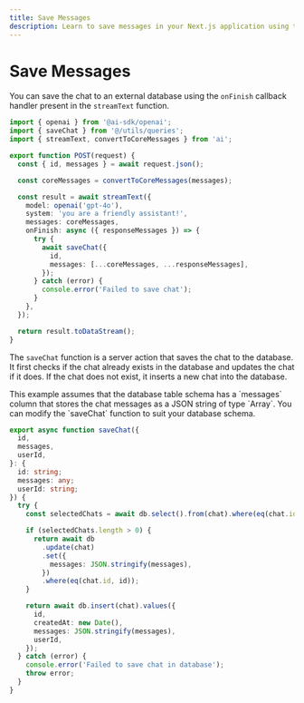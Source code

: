```yaml
---
title: Save Messages
description: Learn to save messages in your Next.js application using the AI SDK
---
```


# Save Messages

You can save the chat to an external database using the `onFinish` callback handler present in the `streamText` function.

```ts filename="@/app/api/chat/route.ts"
import { openai } from '@ai-sdk/openai';
import { saveChat } from '@/utils/queries';
import { streamText, convertToCoreMessages } from 'ai';

export function POST(request) {
  const { id, messages } = await request.json();

  const coreMessages = convertToCoreMessages(messages);

  const result = await streamText({
    model: openai('gpt-4o'),
    system: 'you are a friendly assistant!',
    messages: coreMessages,
    onFinish: async ({ responseMessages }) => {
      try {
        await saveChat({
          id,
          messages: [...coreMessages, ...responseMessages],
        });
      } catch (error) {
        console.error('Failed to save chat');
      }
    },
  });

  return result.toDataStream();
}
```

The `saveChat` function is a server action that saves the chat to the database. It first checks if the chat already exists in the database and updates the chat if it does. If the chat does not exist, it inserts a new chat into the database.

<Note>
This example assumes that the database table schema has a `messages` column that stores the chat messages as a JSON string of type `Array<CoreMessage>`. You can modify the `saveChat` function to suit your database schema.
</Note>

```ts filename="@/app/utils/queries.ts"
export async function saveChat({
  id,
  messages,
  userId,
}: {
  id: string;
  messages: any;
  userId: string;
}) {
  try {
    const selectedChats = await db.select().from(chat).where(eq(chat.id, id));

    if (selectedChats.length > 0) {
      return await db
        .update(chat)
        .set({
          messages: JSON.stringify(messages),
        })
        .where(eq(chat.id, id));
    }

    return await db.insert(chat).values({
      id,
      createdAt: new Date(),
      messages: JSON.stringify(messages),
      userId,
    });
  } catch (error) {
    console.error('Failed to save chat in database');
    throw error;
  }
}
```
